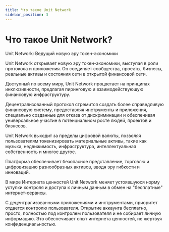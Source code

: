 ```yaml
---
title: Что такое Unit Network
sidebar_position: 3
---
```


# Что такое Unit Network?

Unit Network: Ведущий новую эру токен-экономики

Unit Network открывает новую эру токен-экономики, выступая в роли протокола и приложения. Он соединяет сообщества, проекты, бизнесы, реальные активы и состояния сети в открытой финансовой сети.

Доступный по всему миру, Unit Network процветает на принципах инклюзивности, предлагая пиринговую и взаимодействующую финансовую инфраструктуру.

Децентрализованный протокол стремится создать более справедливую финансовую систему, предоставляя инструменты и приложения, специально созданные для отказа от дискриминации и обеспечивая универсальное участие в потенциальном росте людей, проектов и бизнесов.

Unit Network выходит за пределы цифровой валюты, позволяя пользователям токенизировать материальные активы, такие как музыка, недвижимость, инфраструктура, интеллектуальная собственность и многое другое.

Платформа обеспечивает безопасное представление, торговлю и цифровизацию разнообразных активов, вводя эру гибкости и инноваций.

В мире Интернета ценностей Unit Network меняет устоявшуюся норму уступки контроля и доступа к личным данным в обмен на "бесплатные" интернет-сервисы.

С децентрализованными приложениями и инструментами, приоритет отдается контролю пользователя. Открытие аккаунта бесплатно, просто, полностью под контролем пользователя и не собирает личную информацию. Это обеспечивает опыт интернета ценностей, не жертвуя конфиденциальностью.
